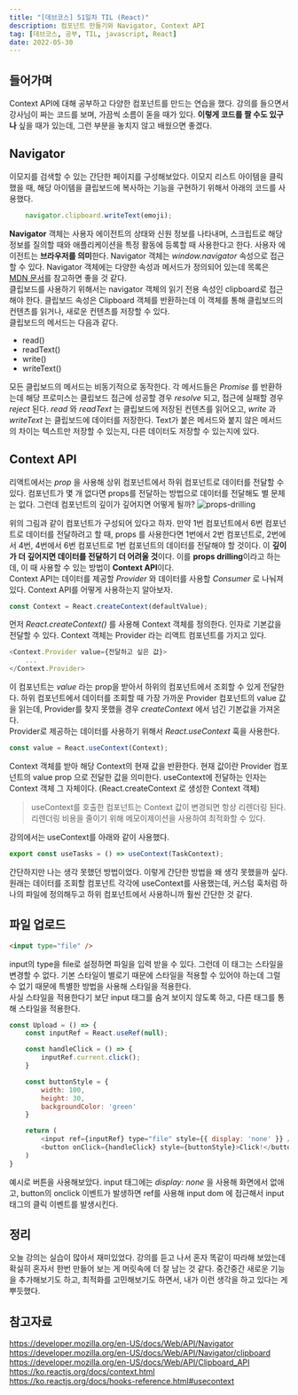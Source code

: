 ```yaml
---
title: "[데브코스] 51일차 TIL (React)"
description: 컴포넌트 만들기와 Navigator, Context API
tag: [데브코스, 공부, TIL, javascript, React]
date: 2022-05-30
---
```


## 들어가며
Context API에 대해 공부하고 다양한 컴포넌트를 만드는 연습을 했다. 강의를 들으면서 강사님이 짜는 코드를 보며, 가끔씩 소름이 돋을 때가 있다. **이렇게 코드를 짤 수도 있구나** 싶을 때가 있는데, 그런 부분을 놓치지 않고 배웠으면 좋겠다. 

## Navigator
이모지를 검색할 수 있는 간단한 페이지를 구성해보았다. 이모지 리스트 아이템을 클릭 했을 때, 해당 아이템을 클립보드에 복사하는 기능을 구현하기 위해서 아래의 코드를 사용했다. 
```javascript
	navigator.clipboard.writeText(emoji);
```

**Navigator** 객체는 사용자 에이전트의 상태와 신원 정보를 나타내며, 스크립트로 해당 정보를 질의할 때와 애플리케이션을 특정 활동에 등록할 때 사용한다고 한다. 사용자 에이전트는 **브라우저를 의미**한다. Navigator 객체는 _window.navigator_ 속성으로 접근할 수 있다. Navigator 객체에는 다양한 속성과 메서드가 정의되어 있는데 목록은 [MDN 문서](https://developer.mozilla.org/en-US/docs/Web/API/Navigator)를 참고하면 좋을 것 같다.    
클립보드를 사용하기 위해서는 navigator 객체의 읽기 전용 속성인 clipboard로 접근해야 한다. 클립보드 속성은 Clipboard 객체를 반환하는데 이 객체를 통해 클립보드의 컨텐츠를 읽거나, 새로운 컨텐츠를 저장할 수 있다.   
클립보드의 메서드는 다음과 같다.
- read()
- readText()
- write()
- writeText()

모든 클립보드의 메서드는 비동기적으로 동작한다. 각 메서드들은 _Promise_ 를 반환하는데 해당 프로미스는 클립보드 접근에 성공할 경우 _resolve_ 되고, 접근에 실패할 경우 _reject_ 된다. _read_ 와 _readText_ 는 클립보드에 저장된 컨텐츠를 읽어오고, _write_ 과 _writeText_ 는 클립보드에 데이터를 저장한다. Text가 붙은 메서드와 붙지 않은 메서드의 차이는 텍스트만 저장할 수 있는지, 다른 데이터도 저장할 수 있는지에 있다.

## Context API
리액트에서는 _prop_ 을 사용해 상위 컴포넌트에서 하위 컴포넌트로 데이터를 전달할 수 있다. 컴포넌트가 몇 개 없다면 props를 전달하는 방법으로 데이터를 전달해도 별 문제는 없다. 그런데 컴포넌트의 깊이가 깊어지면 어떻게 될까?
![props-drilling](https://qph.fs.quoracdn.net/main-qimg-212a32ca0d74c300fdeb2c6a6e751769)

위의 그림과 같이 컴포넌트가 구성되어 있다고 하자. 만약 1번 컴포넌트에서 6번 컴포넌트로 데이터를 전달하려고 할 때, props 를 사용한다면 1번에서 2번 컴포넌트로, 2번에서 4번, 4번에서 6번 컴포넌트로 1번 컴포넌트의 데이터를 전달해야 할 것이다. 이 **깊이가 더 깊어지면 데이터를 전달하기 더 어려울 것**이다. 이를 **props drilling**이라고 하는데, 이 때 사용할 수 있는 방법이 **Context API**이다.   
Context API는 데이터를 제공할 _Provider_ 와 데이터를 사용할 _Consumer_ 로 나눠져 있다. Context API를 어떻게 사용하는지 알아보자.
```javascript
const Context = React.createContext(defaultValue);
```
먼저 _React.createContext()_ 를 사용해 Context 객체를 정의한다. 인자로 기본값을 전달할 수 있다. Context 객체는 Provider 라는 리액트 컴포넌트를 가지고 있다. 
```javascript
<Context.Provider value={전달하고 싶은 값}>
	...
</Context.Provider>
```
이 컴포넌트는 _value_ 라는 prop을 받아서 하위의 컴포넌트에서 조회할 수 있게 전달한다. 하위 컴포넌트에서 데이터를 조회할 때 가장 가까운 Provider 컴포넌트의 value 값을 읽는데, Provider를 찾지 못했을 경우 _createContext_ 에서 넘긴 기본값을 가져온다.   
Provider로 제공하는 데이터를 사용하기 위해서 _React.useContext_ 훅을 사용한다.
```javascript
const value = React.useContext(Context);
```
Context 객체를 받아 해당 Context의 현재 값을 반환한다. 현재 값이란 Provider 컴포넌트의 value prop 으로 전달한 값을 의미한다. useContext에 전달하는 인자는 Context 객체 그 자체이다. (React.createContext 로 생성한 Context 객체) 

> useContext를 호출한 컴포넌트는 Context 값이 변경되면 항상 리렌더링 된다. 리렌더링 비용을 줄이기 위해 메모이제이션을 사용하여 최적화할 수 있다. 

강의에서는 useContext를 아래와 같이 사용했다.
```javascript
export const useTasks = () => useContext(TaskContext);
``` 
간단하지만 나는 생각 못했던 방법이었다. 이렇게 간단한 방법을 왜 생각 못했을까 싶다. 원래는 데이터를 조회할 컴포넌트 각각에 useContext를 사용했는데, 커스텀 훅처럼 하나의 파일에 정의해두고 하위 컴포넌트에서 사용하니까 훨씬 간단한 것 같다. 

## 파일 업로드
```html
<input type="file" />
```
input의 type을 file로 설정하면 파일을 입력 받을 수 있다. 그런데 이 태그는 스타일을 변경할 수 없다. 기본 스타일이 별로기 때문에 스타일을 적용할 수 있어야 하는데 그럴 수 없기 때문에 특별한 방법을 사용해 스타일을 적용한다.  
사실 스타일을 적용한다기 보단 input 태그를 숨겨 보이지 않도록 하고, 다른 태그를 통해 스타일을 적용한다. 

```javascript
const Upload = () => {
	const inputRef = React.useRef(null);

	const handleClick = () => {
		inputRef.current.click();
	}

	const buttonStyle = {
		width: 100,
		height: 30,
		backgroundColor: 'green'
	}

	return (
		<input ref={inputRef} type="file" style={{ display: 'none' }} />
		<button onClick={handleClick} style={buttonStyle}>Click!</button>
	)
}
```
예시로 버튼을 사용해보았다. input 태그에는 _display: none_ 을 사용해 화면에서 없애고, button의 onclick 이벤트가 발생하면 ref를 사용해 input dom 에 접근해서 input 태그의 클릭 이벤트를 발생시킨다. 

## 정리
오늘 강의는 실습이 많아서 재미있었다. 강의를 듣고 나서 혼자 똑같이 따라해 보았는데 확실히 혼자서 한번 만들어 보는 게 머릿속에 더 잘 남는 것 같다. 중간중간 새로운 기능을 추가해보기도 하고, 최적화를 고민해보기도 하면서, 내가 이런 생각을 하고 있다는 게 뿌듯했다. 

## 참고자료
https://developer.mozilla.org/en-US/docs/Web/API/Navigator  
https://developer.mozilla.org/en-US/docs/Web/API/Navigator/clipboard  
https://developer.mozilla.org/en-US/docs/Web/API/Clipboard_API  
https://ko.reactjs.org/docs/context.html  
https://ko.reactjs.org/docs/hooks-reference.html#usecontext  
